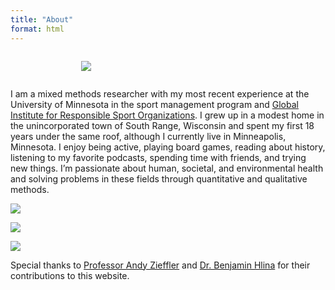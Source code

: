 ```yaml
---
title: "About"
format: html
---
```

::: columns

::: {.column width="20%"}
:::

::: {.column width="60%"}

![](img/family.JPG){fig-align="center"}
:::

::: {.column width="20%"}
:::

:::

I am a mixed methods researcher with my most recent experience at the University of Minnesota in the sport management program and [Global Institute for Responsible Sport Organizations](https://girso.umn.edu). I grew up in a modest home in the unincorporated town of South Range, Wisconsin and spent my first 18 years under the same roof, although I currently live in Minneapolis, Minnesota. I enjoy being active, playing board games, reading about history, listening to my favorite podcasts, spending time with friends, and trying new things. I'm passionate about human, societal, and environmental health and solving problems in these fields through quantitative and qualitative methods.

::: {layout-ncol=3 layout-valign="center"}
![](img/presenting.JPG)

![](img/nassm-sm-students.jpg) 

![](img/friends.jpeg)
:::

Special thanks to [Professor Andy Zieffler](https://edpsych.umn.edu/andrew-zieffler) and [Dr. Benjamin Hlina](https://benjaminhlina.com) for their contributions to this website.

